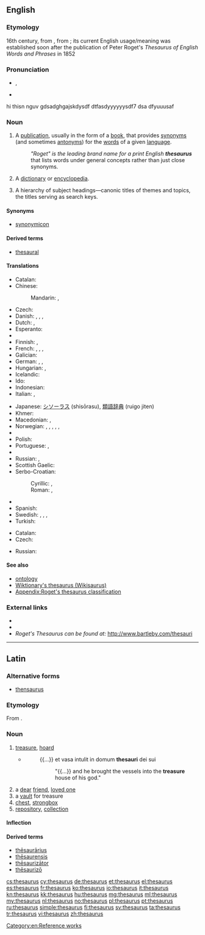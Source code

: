 {{selfref|For the Wiktionary thesaurus, see [[Wiktionary:Wikisaurus]]}}
{{also|Thesaurus|thésaurus}}
==English==
{{wikipedia}}

===Etymology===
16th century, from {{etyl|la|en}} {{term|thesaurus|thēsaurus|lang=la}}, from {{etyl|grc|en}} {{term|θησαυρός||storehouse, treasure|tr=thēsauros|lang=grc|sc=polytonic}}; its current English usage/meaning was established soon after the publication of Peter Roget's ''Thesaurus of English Words and Phrases'' in 1852

===Pronunciation===
* {{IPA|/θɪˈsɔːɹəs/}}, {{X-SAMPA|/TI"sO:r@s/}}
* {{rhymes|ɔːrəs}}
hi thisn nguv gdsadghgajskdysdf dtfasdyyyyyysdf7 dsa dfyuuusaf

===Noun===
{{en-noun|thesauri|pl2=thesauruses}}

# A [[publication]], usually in the form of a [[book]], that provides [[synonym]]s (and sometimes [[antonym]]s) for the [[word]]s of a given [[language]].
#: ''"Roget" is the leading brand name for a print English '''thesaurus''''' that lists words under general concepts rather than just close synonyms.
# {{archaic}} A [[dictionary]] or [[encyclopedia]].
# {{information science}} A hierarchy of subject headings—canonic titles of themes and topics, the titles serving as search keys.

====Synonyms====
* [[synonymicon]]

====Derived terms====
* [[thesaural]]

====Translations====
{{trans-top|book of synonyms}}
* Catalan: {{t-|ca|diccionari de sinònims}}
* Chinese:
*: Mandarin: {{t|cmn|分類詞詞典|sc=Hani}}, {{t|cmn|分类词词典|tr=fēnlèicí cídiǎn|sc=Hani}}
* Czech: {{t-|cs|tezaurus|m}}
* Danish: {{t-|da|begrebsordbog|c}}, {{t-|da|saggruppeordbog|c}}, {{t-|da|tesaurus}}, {{t-|da|synonymordbog|c}}
* Dutch: {{t+|nl|thesaurus}} {{m}}, {{t-|nl|synoniemenboek}} {{n}}
* Esperanto: {{t+|eo|tezaŭro}}
* {{trreq|Faroese}}
* Finnish: {{t+|fi|synonyymisanakirja}}, {{t-|fi|käsitesanakirja}}
* French: {{t-|fr|dictionnaire des synonymes}},  {{t+|fr|thésaurus|m}}, {{t-|fr|dictionnaire de notions}}, {{t-|fr|dictionnaire par ordre de matières}}
* Galician: {{t-|gl|dicionario de sinónimos|m}}
* German: {{t+|de|Thesaurus|m}}, {{t-|de|Begriffswörterbuch|n}}, {{t-|de|Sachgruppenwörterbuch|n}}
* Hungarian: {{t+|hu|szinonimaszótár}},  {{t-|hu|tezaurusz}}
* Icelandic: {{t-|is|hugtakaorðabók}}
* Ido: {{t-|io|tezauro}}
* Indonesian: {{t+|id|tesaurus}}
* Italian: {{t-|it|dizionario dei sinonimi}}, {{t+|it|tesoro|m}}
{{trans-mid}}
* Japanese: [[シソーラス]] (shisōrasu), [[類語辞典]] (ruigo jiten)
* Khmer: {{t-|km|កម្រងវេវចនៈសព្ទ|tr=kamrɔɔng veivea’ca’na’ sap|sc=Khmr}}
* Macedonian: {{t-|mk|тезаурус|m|tr=tezáurus}},  {{t-|mk|синонимен речник|m|tr=sinonímen réčnik}}
* Norwegian: {{t-|no|begrepsordbok}}, {{t-|no|begrepsklasseordbok}}, {{t-|no|omgrepsordbok}}, {{t-|no|omgrepsklasseordbok}}, {{t-|no|tesaurus}}, {{t-|no|synonymordbok|m|f}}
* {{trreq|Occitan}}
* Polish: {{t+|pl|tezaurus|m}}
* Portuguese: {{t-|pt|dicionário de sinônimos}}, {{t-|pt|tesauro|m}}
* {{trreq|Romanian}}
* Russian: {{t+|ru|тезаурус|tr=tezáurus}} , {{t-|ru|словарь синонимов|tr=slovár' sinónimov}}
* Scottish Gaelic: {{t-|gd|co-fhaclair|m}}
* Serbo-Croatian:
*: Cyrillic: {{t-|sh|речник синонима|m|sc=Cyrl}}, {{t-|sh|тезаурус|m|sc=Cyrl}}
*: Roman: {{t-|sh|rečnik sinonima|m}}, {{t-|sh|tezaurus|m}}
* {{trreq|Slovak}}
* Spanish: {{t+|es|tesauro|m}}
* Swedish: {{t-|sv|begreppsordbok|c}}, {{t-|sv|begreppsklassordbok}}, {{t+|sv|tesaurus|c}}, {{t+|sv|synonymordbok|c}}
* Turkish: {{t+|tr|sözlük}}
{{trans-bottom}}

{{trans-top|information science: hierarchy of titles}}
* Catalan: {{t-|ca|tesaurus|m}}
* Czech: {{t-|cs|tezaurus|m}}
{{trans-mid}}
* Russian: {{t-|ru|предметный указатель|tr=predmétnyj ukazátel'}}
{{trans-bottom}}

====See also====
* [[ontology]]
* [[Wiktionary:Wikisaurus|Wiktionary's thesaurus (Wikisaurus)]]
* [[Appendix:Roget's thesaurus classification]]

===External links===
* {{R:Webster 1913}}
* {{R:Century 1911}}
* ''Roget's Thesaurus can be found at:'' http://www.bartleby.com/thesauri

[[Category:en:Reference works]]

----

==Latin==

===Alternative forms===
* [[thensaurus]]

===Etymology===
From {{etyl|grc|la}} {{term|θησαυρός||storehouse, treasure|tr=thēsauros|lang=grc|sc=polytonic}}.

===Noun===
{{la-noun|thēsaurus|thesauri|thēsaurī|m|second}}

# [[treasure]], [[hoard]]
#* {{RQ:Vulgate|Daniel|1|2}}
#*: {{...}} et vasa intulit in domum '''thesauri''' dei sui
#*:: "{{...}} and he brought the vessels into the '''treasure''' house of his god."
# a [[dear]] [[friend]], [[loved one]]
# a [[vault]] for treasure
# [[chest]], [[strongbox]]
# [[repository]], [[collection]]

====Inflection====
{{la-decl-2nd|thesaur|thēsaur}}

====Derived terms====
* [[thesaurarius|thēsaurārius]]
* [[thesaurensis|thēsaurensis]]
* [[thesaurizator|thēsaurizātor]]
* [[thesaurizo|thēsaurizō]]

[[cs:thesaurus]]
[[cy:thesaurus]]
[[de:thesaurus]]
[[et:thesaurus]]
[[el:thesaurus]]
[[es:thesaurus]]
[[fr:thesaurus]]
[[ko:thesaurus]]
[[io:thesaurus]]
[[it:thesaurus]]
[[kn:thesaurus]]
[[kk:thesaurus]]
[[hu:thesaurus]]
[[mg:thesaurus]]
[[ml:thesaurus]]
[[my:thesaurus]]
[[nl:thesaurus]]
[[no:thesaurus]]
[[pl:thesaurus]]
[[pt:thesaurus]]
[[ru:thesaurus]]
[[simple:thesaurus]]
[[fi:thesaurus]]
[[sv:thesaurus]]
[[ta:thesaurus]]
[[tr:thesaurus]]
[[vi:thesaurus]]
[[zh:thesaurus]]